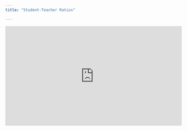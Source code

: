 ```yaml
---
title: "Student-Teacher Ratios"

---
```


<iframe width="560" height="315" src="https://www.youtube.com/embed/NoUHdrailxA" title="YouTube video player" frameborder="0" allow="accelerometer; autoplay; clipboard-write; encrypted-media; gyroscope; picture-in-picture" allowfullscreen></iframe>
